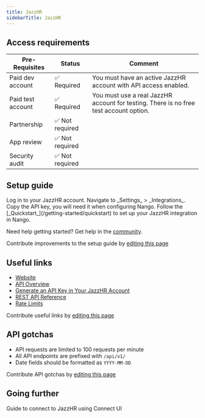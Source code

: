 ```yaml
---
title: JazzHR
sidebarTitle: JazzHR
---
```



<Overview />
<PreBuiltTooling />
<PreBuiltUseCases />

## Access requirements
| Pre-Requisites | Status | Comment |
| - | - | - |
| Paid dev account | ✅ Required | You must have an active JazzHR account with API access enabled. |
| Paid test account | ✅ Required | You must use a real JazzHR account for testing. There is no free test account option. |
| Partnership | ✅ Not required | |
| App review | ✅ Not required | |
| Security audit | ✅ Not required | |

## Setup guide

<Steps>
  <Step title="Retrieve the API key">
    Log in to your JazzHR account.  
    Navigate to _Settings_ > _Integrations_.  
    Copy the API key, you will need it when configuring Nango.
  </Step>
  <Step title="Next">
    Follow the [_Quickstart_](/getting-started/quickstart) to set up your JazzHR integration in Nango.
  </Step>
</Steps>

<Tip>Need help getting started? Get help in the [community](https://nango.dev/slack).</Tip>

<Note>Contribute improvements to the setup guide by [editing this page](https://github.com/nangohq/nango/tree/master/docs-v2/integrations/all/jazzhr.mdx)</Note>

## Useful links

- [Website](https://www.jazzhr.com/)
- [API Overview](https://help.jazzhr.com/s/article/API-Overview#whatis)
- [Generate an API Key in Your JazzHR Account](https://app.jazz.co/app/settings/integrations)
- [REST API Reference](http://www.resumatorapi.com/v1/)
- [Rate Limits](https://help.jazzhr.com/s/article/API-Overview#ratelimit)

<Note>Contribute useful links by [editing this page](https://github.com/nangohq/nango/tree/master/docs-v2/integrations/all/jazzhr.mdx)</Note>

## API gotchas

- API requests are limited to 100 requests per minute
- All API endpoints are prefixed with `/api/v1/`
- Date fields should be formatted as `YYYY-MM-DD`

<Note>Contribute API gotchas by [editing this page](https://github.com/nangohq/nango/tree/master/docs-v2/integrations/all/jazzhr.mdx)</Note>

## Going further

<Card title="Connect to JazzHR" icon="link" href="/integrations/all/jazzhr/connect" horizontal>
  Guide to connect to JazzHR using Connect UI
</Card> 